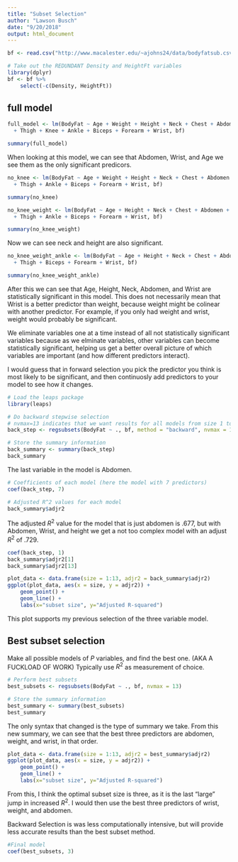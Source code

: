 ```yaml
---
title: "Subset Selection"
author: "Lawson Busch"
date: "9/20/2018"
output: html_document
---
```


```r
bf <- read.csv("http://www.macalester.edu/~ajohns24/data/bodyfatsub.csv")

# Take out the REDUNDANT Density and HeightFt variables
library(dplyr)
bf <- bf %>% 
    select(-c(Density, HeightFt))
```

## full model

```r
full_model <- lm(BodyFat ~ Age + Weight + Height + Neck + Chest + Abdomen + Hip
  + Thigh + Knee + Ankle + Biceps + Forearm + Wrist, bf)

summary(full_model)
```

When looking at this model, we can see that Abdomen, Wrist, and Age we see them as the only significant predicors.

```r
no_knee <- lm(BodyFat ~ Age + Weight + Height + Neck + Chest + Abdomen + Hip
  + Thigh + Ankle + Biceps + Forearm + Wrist, bf)

summary(no_knee)
```

```r
no_knee_weight <- lm(BodyFat ~ Age + Height + Neck + Chest + Abdomen + Hip
  + Thigh + Ankle + Biceps + Forearm + Wrist, bf)

summary(no_knee_weight)
```

Now we can see neck and height are also significant.

```r
no_knee_weight_ankle <- lm(BodyFat ~ Age + Height + Neck + Chest + Abdomen + Hip
  + Thigh + Biceps + Forearm + Wrist, bf)

summary(no_knee_weight_ankle)
```

After this we can see that Age, Height, Neck, Abdomen, and Wrist are statistically significant in this model. This does not necessarily mean that Wrist is a better predictor than weight, because weight might be colinear with another predictor. For example, if you only had weight and wrist, weight would probably be significant.

We eliminate variables one at a time instead of all not statistically significant variables because as we elminate variables, other variables can become statistically significant, helping us get a better overall picture of which variables are important (and how different predictors interact).

I would guess that in forward selection you pick the predictor you think is most likely to be significant, and then continuosly add predictors to your model to see how it changes.

```r
# Load the leaps package
library(leaps)

# Do backward stepwise selection
# nvmax=13 indicates that we want results for all models from size 1 to 13 (all possible  predictors)
back_step <- regsubsets(BodyFat ~ ., bf, method = "backward", nvmax = 13)

# Store the summary information
back_summary <- summary(back_step)
back_summary
```

The last variable in the model is Abdomen.

```r
# Coefficients of each model (here the model with 7 predictors)    
coef(back_step, 7)

# Adjusted R^2 values for each model    
back_summary$adjr2
```

The adjusted $R^2$ value for the model that is just abdomen is .677, but with Abdomen, Wrist, and height we get a not too complex model with an adjust $R^2$ of .729.


```r
coef(back_step, 1)
back_summary$adjr2[1]
back_summary$adjr2[13]
```

```r
plot_data <- data.frame(size = 1:13, adjr2 = back_summary$adjr2)
ggplot(plot_data, aes(x = size, y = adjr2)) + 
    geom_point() + 
    geom_line() + 
    labs(x="subset size", y="Adjusted R-squared")
```

This plot supports my previous selection of the three variable model.

## Best subset selection

Make all possible models of $P$ variables, and find the best one. (AKA A FUCKLOAD OF WORK)
Typically use $R^2$ as measurement of choice.

```r
# Perform best subsets
best_subsets <- regsubsets(BodyFat ~ ., bf, nvmax = 13)

# Store the summary information
best_summary <- summary(best_subsets)
best_summary
```

The only syntax that changed is the type of summary we take. From this new summary, we can see that the best three predictors are abdomen, weight, and wrist, in that order.

```r
plot_data <- data.frame(size = 1:13, adjr2 = best_summary$adjr2)
ggplot(plot_data, aes(x = size, y = adjr2)) + 
    geom_point() + 
    geom_line() + 
    labs(x="subset size", y="Adjusted R-squared")
```

From this, I think the optimal subset size is three, as it is the last "large" jump in increased $R^2$. I would then use the best three predictors of wrist, weight, and abdomen.

Backward Selection is was less computationally intensive, but will provide less accurate results than the best subset method.

```r
#Final model
coef(best_subsets, 3)
```
